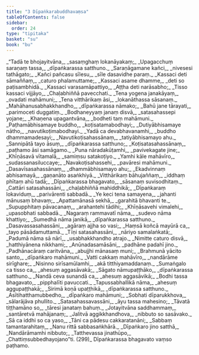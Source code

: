 ```yaml
---
title: "3 Dīpaṅkarabuddhavaṃsa"
tableOfContents: false
sidebar:
  order: 24
type: "tipitaka"
basket: "su"
book: "bu"
---
```



<DynamicBreadcrumb />

<Division number="1" book="bu">

<Paragraph number="272" type="verses" book="bu">
_“Tadā te bhojayitvāna,_  
_sasaṃghaṃ lokanāyakaṃ;_  
_Upagacchuṃ saraṇaṃ tassa,_  
_dīpaṅkarassa satthuno._  

</Paragraph>

</Division>
<Division number="2" book="bu">

<Paragraph number="273" type="verses" book="bu">
_Saraṇāgamane kañci,_  
_nivesesi tathāgato;_  
_Kañci pañcasu sīlesu,_  
_sīle dasavidhe paraṃ._  

</Paragraph>

</Division>
<Division number="3" book="bu">

<Paragraph number="274" type="verses" book="bu">
_Kassaci deti sāmaññaṃ,_  
_caturo phalamuttame;_  
_Kassaci asame dhamme,_  
_deti so paṭisambhidā._  

</Paragraph>

</Division>
<Division number="4" book="bu">

<Paragraph number="275" type="verses" book="bu">
_Kassaci varasamāpattiyo,_  
_Aṭṭha deti narāsabho;_  
_Tisso kassaci vijjāyo,_  
_Chaḷabhiññā pavecchati._  

</Paragraph>

</Division>
<Division number="5" book="bu">

<Paragraph number="276" type="verses" book="bu">
_Tena yogena janakāyaṃ,_  
_ovadati mahāmuni;_  
_Tena vitthārikaṃ āsi,_  
_lokanāthassa sāsanaṃ._  

</Paragraph>

</Division>
<Division number="6" book="bu">

<Paragraph number="277" type="verses" book="bu">
_Mahāhanusabhakkhandho,_  
_dīpaṅkarassa nāmako;_  
_Bahū jane tārayati,_  
_parimoceti duggatiṃ._  

</Paragraph>

</Division>
<Division number="7" book="bu">

<Paragraph number="278" type="verses" book="bu">
_Bodhaneyyaṃ janaṃ disvā,_  
_satasahassepi yojane;_  
_Khaṇena upagantvāna,_  
_bodheti taṃ mahāmuni._  

</Paragraph>

</Division>
<Division number="8" book="bu">

<Paragraph number="279" type="verses" book="bu">
_Paṭhamābhisamaye buddho,_  
_koṭisatamabodhayi;_  
_Dutiyābhisamaye nātho,_  
_navutikoṭimabodhayi._  

</Paragraph>

</Division>
<Division number="9" book="bu">

<Paragraph number="280" type="verses" book="bu">
_Yadā ca devabhavanamhi,_  
_buddho dhammamadesayi;_  
_Navutikoṭisahassānaṃ,_  
_tatiyābhisamayo ahu._  

</Paragraph>

</Division>
<Division number="10" book="bu">

<Paragraph number="281" type="verses" book="bu">
_Sannipātā tayo āsuṃ,_  
_dīpaṅkarassa satthuno;_  
_Koṭisatasahassānaṃ,_  
_paṭhamo āsi samāgamo._  

</Paragraph>

</Division>
<Division number="11" book="bu">

<Paragraph number="282" type="verses" book="bu">
_Puna nāradakūṭamhi,_  
_pavivekagate jine;_  
_Khīṇāsavā vītamalā,_  
_samiṃsu satakoṭiyo._  

</Paragraph>

</Division>
<Division number="12" book="bu">

<Paragraph number="283" type="verses" book="bu">
_Yamhi kāle mahāvīro,_  
_sudassanasiluccaye;_  
_Navakoṭisahassehi,_  
_pavāresi mahāmuni._  

</Paragraph>

</Division>
<Division number="13" book="bu">

<Paragraph number="284" type="verses" book="bu">
_Dasavīsasahassānaṃ,_  
_dhammābhisamayo ahu;_  
_Ekadvinnaṃ abhisamayā,_  
_gaṇanāto asaṅkhiyā._  

</Paragraph>

</Division>
<Division number="14" book="bu">

<Paragraph number="285" type="verses" book="bu">
_Vitthārikaṃ bāhujaññaṃ,_  
_iddhaṃ phītaṃ ahū tadā;_  
_Dīpaṅkarassa bhagavato,_  
_sāsanaṃ suvisodhitaṃ._  

</Paragraph>

</Division>
<Division number="15" book="bu">

<Paragraph number="286" type="verses" book="bu">
_Cattāri satasahassāni,_  
_chaḷabhiññā mahiddhikā;_  
_Dīpaṅkaraṃ lokaviduṃ,_  
_parivārenti sabbadā._  

</Paragraph>

</Division>
<Division number="16" book="bu">

<Paragraph number="287" type="verses" book="bu">
_Ye keci tena samayena,_  
_jahanti mānusaṃ bhavaṃ;_  
_Apattamānasā sekhā,_  
_garahitā bhavanti te._  

</Paragraph>

</Division>
<Division number="17" book="bu">

<Paragraph number="288" type="verses" book="bu">
_Supupphitaṃ pāvacanaṃ,_  
_arahantehi tādihi;_  
_Khīṇāsavehi vimalehi,_  
_upasobhati sabbadā._  

</Paragraph>

</Division>
<Division number="18" book="bu">

<Paragraph number="289" type="verses" book="bu">
_Nagaraṃ rammavatī nāma,_  
_sudevo nāma khattiyo;_  
_Sumedhā nāma janikā,_  
_dīpaṅkarassa satthuno._  

</Paragraph>

</Division>
<Division number="19" book="bu">

<Paragraph number="290" type="verses" book="bu">
_Dasavassasahassāni,_  
_agāraṃ ajjha so vasi;_  
_Haṃsā koñcā mayūrā ca,_  
_tayo pāsādamuttamā._  

</Paragraph>

</Division>
<Division number="20" book="bu">

<Paragraph number="291" type="verses" book="bu">
_Tīṇi satasahassāni,_  
_nāriyo samalaṅkatā;_  
_Padumā nāma sā nārī,_  
_usabhakkhandho atrajo._  

</Paragraph>

</Division>
<Division number="21" book="bu">

<Paragraph number="292" type="verses" book="bu">
_Nimitte caturo disvā,_  
_hatthiyānena nikkhami;_  
_Anūnadasamāsāni,_  
_padhāne padahī jino._  

</Paragraph>

</Division>
<Division number="22" book="bu">

<Paragraph number="293" type="verses" book="bu">
_Padhānacāraṃ caritvāna,_  
_abujjhi mānasaṃ muni;_  
_Brahmunā yācito santo,_  
_dīpaṅkaro mahāmuni._  

</Paragraph>

</Division>
<Division number="23" book="bu">

<Paragraph number="294" type="verses" book="bu">
_Vatti cakkaṃ mahāvīro,_  
_nandārāme sirīghare;_  
_Nisinno sirīsamūlamhi,_  
_akā titthiyamaddanaṃ._  

</Paragraph>

</Division>
<Division number="24" book="bu">

<Paragraph number="295" type="verses" book="bu">
_Sumaṅgalo ca tisso ca,_  
_ahesuṃ aggasāvakā;_  
_Sāgato nāmupaṭṭhāko,_  
_dīpaṅkarassa satthuno._  

</Paragraph>

</Division>
<Division number="25" book="bu">

<Paragraph number="296" type="verses" book="bu">
_Nandā ceva sunandā ca,_  
_ahesuṃ aggasāvikā;_  
_Bodhi tassa bhagavato,_  
_pipphalīti pavuccati._  

</Paragraph>

</Division>
<Division number="26" book="bu">

<Paragraph number="297" type="verses" book="bu">
_Tapussabhallikā nāma,_  
_ahesuṃ aggupaṭṭhakā;_  
_Sirimā koṇā upaṭṭhikā,_  
_dīpaṅkarassa satthuno._  

</Paragraph>

</Division>
<Division number="27" book="bu">

<Paragraph number="298" type="verses" book="bu">
_Asītihatthamubbedho,_  
_dīpaṅkaro mahāmuni;_  
_Sobhati dīparukkhova,_  
_sālarājāva phullito._  

</Paragraph>

</Division>
<Division number="28" book="bu">

<Paragraph number="299" type="verses" book="bu">
_Satasahassavassāni,_  
_āyu tassa mahesino;_  
_Tāvatā tiṭṭhamāno so,_  
_tāresi janataṃ bahuṃ._  

</Paragraph>

</Division>
<Division number="29" book="bu">

<Paragraph number="300" type="verses" book="bu">
_Jotayitvāna saddhammaṃ,_  
_santāretvā mahājanaṃ;_  
_Jalitvā aggikkhandhova,_  
_nibbuto so sasāvako._  

</Paragraph>

</Division>
<Division number="30" book="bu">

<Paragraph number="301" type="verses" book="bu">
_Sā ca iddhi so ca yaso,_  
_Tāni ca pādesu cakkaratanāni;_  
_Sabbaṃ tamantarahitaṃ,_  
_Nanu rittā sabbasaṅkhārā._  

</Paragraph>

</Division>
<Division number="31" book="bu">

<Paragraph number="302" type="verses" book="bu">
_Dīpaṅkaro jino satthā,_  
_Nandārāmamhi nibbuto;_  
_Tatthevassa jinathūpo,_  
_Chattiṃsubbedhayojano”ti. (299)_  


</Paragraph>
</Division>

<Paragraph number="303" type="center" book="bu">
Dīpaṅkarassa bhagavato vaṃso paṭhamo.
</Paragraph>